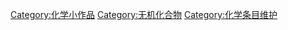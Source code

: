 {{hiddencat}}
[[Category:化学小作品|Category:化学小作品]]
[[Category:无机化合物|Category:无机化合物]]
[[Category:化学条目维护|Category:化学条目维护]]